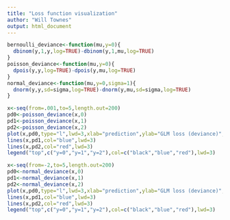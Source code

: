 ```yaml
---
title: "Loss function visualization"
author: "Will Townes"
output: html_document
---
```


```r
bernoulli_deviance<-function(mu,y=0){
  dbinom(y,1,y,log=TRUE)-dbinom(y,1,mu,log=TRUE)
}
poisson_deviance<-function(mu,y=0){
  dpois(y,y,log=TRUE)-dpois(y,mu,log=TRUE)
}
normal_deviance<-function(mu,y=0,sigma=1){
  dnorm(y,y,sd=sigma,log=TRUE)-dnorm(y,mu,sd=sigma,log=TRUE)
}
```

```r
x<-seq(from=.001,to=5,length.out=200)
pd0<-poisson_deviance(x,0)
pd1<-poisson_deviance(x,1)
pd2<-poisson_deviance(x,2)
plot(x,pd0,type="l",lwd=3,xlab="prediction",ylab="GLM loss (deviance)",main="Poisson")
lines(x,pd1,col="blue",lwd=3)
lines(x,pd2,col="red",lwd=3)
legend("top",c("y=0","y=1","y=2"),col=c("black","blue","red"),lwd=3)
```

```r
x<-seq(from=-2,to=5,length.out=200)
pd0<-normal_deviance(x,0)
pd1<-normal_deviance(x,1)
pd2<-normal_deviance(x,2)
plot(x,pd0,type="l",lwd=3,xlab="prediction",ylab="GLM loss (deviance)",main="Gaussian")
lines(x,pd1,col="blue",lwd=3)
lines(x,pd2,col="red",lwd=3)
legend("top",c("y=0","y=1","y=2"),col=c("black","blue","red"),lwd=3)
```
